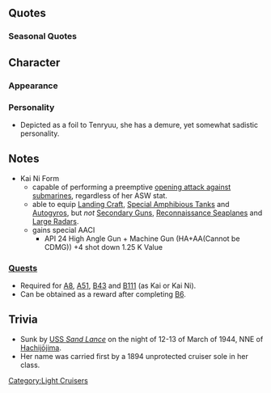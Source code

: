 {{ShipPageHeader}}

==Quotes==
{{ShipQuotes
|Introduction = はじめまして、龍田だよ～天龍ちゃんがご迷惑かけてないかなぁ～？
|Introduction/En = Nice to meet you, I'm Tatsuta~. I hope [[Tenryuu]]-chan hasn't been causing you trouble?

|Library = 軽巡洋艦、天龍型2番艦の龍田よ。<br>生まれは佐世保なの。<br>天龍ちゃんがみんなに迷惑かけてない？心配よね～。<br>え？私？私は潜水艦が、ちょっと鬼門だわ～。
|Library/En = Light cruiser Tatsuta, second of Tenryuu class.<br>I come from Sasebo.<br>I hope Tenryuu-chan hasn't been causing everybody trouble? You really can't take your eyes off that girl, right?<br>Huh? Me? Well, I'm not particularly fond of submarines~
|Library/Note = She was sunk by a submarine.

|Secretary 1 = わ～ぉ、あたしの後ろから急に話しかけると、危ないですよ～？
|Secretary 1/En = Waah, it's dangerous if you suddenly talk from behind me, you know.

|Secretary 1/Kai Ni = 提督、私は別に寒くありませんから、天龍ちゃんをきずかったあげてね？んふふ。
|Secretary 1/Kai Ni/En = Admiral, I'm not really that cold, but please take care of Tenryuu-chan. Mmfufu.

|Secretary 2 = うふ、何か気になることでも？
|Secretary 2/En = Is there something on your mind?

|Secretary 3 = おさわりは禁止されています～、その手、落ちても知らないですよ？
|Secretary 3/En = Touching is forbidden~ That hand, don't blame me if it falls off.

|Idle/Kai = 少し退屈よ～。まあ、好きにさせてもらうからいいけれど～
|Idle/Kai/En = I'm a little bored~. Well, it's okay because I'll do what I want to~

|Secretary Married = やった♪
|Secretary Married/En = Yay♪

|Secretary Married/Kai = 天龍ちゃんにもやさしくしてあげてね～
|Secretary Married/Kai/En = Be kind to Tenryuu-chan too~

|Wedding = 提督のご好意はとても嬉しいです。でも～、提督と仲良くなっちゃうと、天龍ちゃんが一人になっちゃうから～…。ごめんね～？
|Wedding/En = Having favour from the Admiral is nice. B~ut, if I'm all friendly with the Admiral, Tenryuu-chan will be all alone, you know~.  I'm sorry, okay~?

|Looking At Scores = お手紙ですよ～、良い知らせばかりだといいのですけどね～
|Looking At Scores/En = A message for you~. It'd be nice if every message brought good news~.

|Joining A Fleet = 出撃します、死にたい船はどこかしら～
|Joining A Fleet/En = Time for a sortie. Now where's a ship who wants to die?

|Equipment 1 = あら～、私また強くなっちゃったみたい
|Equipment 1/En = Oh~ It seems I've become stronger again.
|Equipment 1/Note = She was refited in 1926 and was given a tripod foremast

|Equipment 1/Kai Ni = 悪くは。。。ないわね、んふふふ。
|Equipment 1/Kai Ni/En = This isn't...bad at all. Mmfufufu

|Equipment 2 = ありがとう、天龍ちゃんには内緒にしてね、あの子すぐにすねちゃうから
|Equipment 2/En = Thank you. Don't tell Tenryuu-chan about it. That girl gets sulky easily.
|Equipment 2/Note = In terms of weaponry Tenryuu-class is just a Cruiser and lacks for AA Guns despite all that Tatsuta was upgraded several times and added 25 mm guns to face the threat of aircraft to surface ships.

|Equipment 3 = やった♪
|Equipment 3/En = Yay♪

|Equipment 3/Kai Ni = いいんじゃない？んふふ。
|Equipment 3/Kai Ni/En = You sure about this? Mmfufu.

|Supply = あら～。私ま～た強くなっちゃったみたい。
|Supply/En = Ara~. I've become stronger aga~in.

|Supply/Kai = あら～補給？んふふふふ…
|Supply/Kai/En = Resupplying? Fufufufu...

|Docking Minor = こうしてゴロゴロしていたいな～。
|Docking Minor/En = I want to relax like this for a while~

|Docking Major = あ～あ。なんかボロボロ～。暫くドックで寝てるね～？　おふとんが幸せ～。
|Docking Major/En = A~Ah, I'm all tattered~ I'll sleep in the dock for a while, futons are happiness~

|Docking Complete = 修理の終わった娘が在るみたいよ～
|Docking Complete/En = It looks like somebody's done repairing~

|Construction = 新人ちゃんが来たみたいよ～
|Construction/En = Looks like a newcomer has arrived~

|Returning From Sortie = 艦隊が戻ったの？作戦終了みたいよ～
|Returning From Sortie/En = The fleet has returned? Looks like the operation has ended~

|Starting A Sortie = 敵はどこ？私の魚雷ウズウズしてる
|Starting A Sortie/En = Where is the enemy? My torpedoes are anxious.

|Battle Start = アハハハ、砲雷撃戦始めるね～
|Battle Start/En = Ahahaha, The battle begins~

|Battle Start/Kai Ni = 私を本気に為せるとは、悪い子ね、死にたいの？んふふふ。
|Battle Start/Kai Ni/En = You're going to make me get serious? What a bad kid you are, do you want to die? Mmmfufufu.

|Attack = あら～、もう声も出ませんか？
|Attack/En = Oh~ have you lost your voice?

|Attack/Kai Ni = 任せて。
|Attack/Kai Ni/En = Leave it to me

|Night Battle = 追撃するね～、絶対逃がさないから
|Night Battle/En = Let's give chase~ They absolutely will not escape.

|Night Attack = 天龍ちゃんよりは上手でしょう～？
|Night Attack/En = Aren't I more skilled than Tenryuu-chan~?

|MVP = え、私？　私なんてまだまだだよ～、ほら天龍ちゃんがなんかすご～い顔でにらんでるし、うふふ
|MVP/En = Eh, me? I've still got more to go~ Hey, Tenryuu-chan's got such an ama~zing glaring face, ufufu~

|Minor Damage 1 = な～に～？　痛いじゃない。
|Minor Damage 1/En = Wha~t? It hurts~

|Minor Damage 2 = やだ～お洋服が～。許さないから。
|Minor Damage 2/En = Noo, my clothes~ ...I won't forgive you...

|Major Damage = まさかコレで勝ったつもりでいるの～？　肉を切らせて骨を断つ……。　うふふふふふっ♪
|Major Damage/En = Don't tell me you thought you'd won with just this~? Attacking all out even at your own expense...Fufu...Ufufufu..

|Sunk = 派手にやられちゃったな～。あれ？天龍ちゃんの戦う姿が見える・・・ よかった～
|Sunk/En = I was killed in such a flashy way~ Oh? I can see Tenryuu-chan fighting... That's good~
|Sunk/Note = Reference of her sinking in vice versa originally Tenryuu was sunk first in 1942 before Tatsuta in 1944
}}
===Seasonal Quotes===
{{Shipquoteseasonal
|RainySeason2015 = もう、いつまで降り続けるのかしら。湿度が高いと傷が痛むのよね。
|RainySeason2015_EN = Oh, I wonder how much longer this rain will last. If it gets this humid, my wounds will ache.
|RainySeason2015_Clip = {{Audio|file=Tatsuta_Rainy_Season_2015.ogg}}
|RainySeason2015_Note =

|EarlySummer2015 = 今年も暑くなるわね。執務室にクーラーですって？何をふざけているのかしら？その服を…涼しくしてあげましょうね。
|EarlySummer2015_EN = This year has become hot, hasn't it? To desire having an air conditioner in the office? I wonder what are you joking about? Those clothes of yours... I'll make them cooler for you, yeah?
|EarlySummer2015_Clip = {{Audio|file=Tatsuta_Early_Summer_2015.ogg}}
|EarlySummer2015_Note = 

|EndofYear2015 = 年の暮れ、提督はどう過ごすの？誰かさんと除夜の鐘？それとも…私と？うふふ。
|EndofYear2015_EN = It's the end of year, what are you doing tonight, Admiral? Hitting the bell with a certain someone? Or maybe... With me? Hehehe.
|EndofYear2015_Clip = {{Audio|file=Tatsuta_End_of_Year_2015.ogg}}
|EndofYear2015_Note = 

|NewYear2016 = 提督、新年ね。年が明けてしまったのね。明けましておめでとう！今年も天龍ちゃん共々、よろしくお願いしますね。
|NewYear2016_EN = Admiral, it's a new year. This year is beginning. Happy New Year! Me and Tenryuu-chan will be in your care this year too.
|NewYear2016_Clip = {{Audio|file=Tatsuta_New_Year_2016.ogg}}
|NewYear2016_Note = 

|Setsubun2016 = みんな～、「鬼は～外、福は～内」って言って、お豆を投げるのよ。足りなくなった人は言ってね？　しっかり鬼に投げるのよ？　うふふ♪
|Setsubun2016_EN = Girls~ When throwing the beans, say "Devil's out, Luck in"~ Come back to me if you're out of beans to throw, okay~? Be sure to aim well at the demon~ Hehehe~
|Setsubun2016_Clip = {{Audio|file=Tatsuta_Setsubun_2016.ogg}}
|Setsubun2016_Note = 

|Valentine2016 = 何を物欲しげな眼で見ているの？欲しがり屋さん。しっかり味わうといいわぁ
|Valentine2016_EN = Why are you gazing at me with such wanting eyes? What a wantful person. Make sure to savor every bit of this.
|Valentine2016_Clip = {{Audio|file=Tatsuta_Valentine_2016.ogg}}
|Valentine2016_Note = 

|WhiteDay2016 = あら、私に？いいのかしら。ありがたく頂戴するわね。もちろん…私にだけよね？
|WhiteDay2016_EN = Oh my, is this for me? I wonder if this is fine... I shall gratefully accept it. And of course... you'll be giving this to me only, right?
|WhiteDay2016_Clip = {{Audio|file=Tatsuta_White Day 2016.ogg}}
|WhiteDay2016_Note =

|ThirdAnniversary2016 = 三周年、おめでとうございます。もちろん、おめでたくてもおさわりは禁止されています。あら、聞こえてないの？死にたい？	
|ThirdAnniversary2016_EN = Congratulations for third anniversary. Of course, although it's a happy occassion, touching is prohibited. Oh, can't you hear me? Do you want to die?
|ThirdAnniversary2016_Clip = {{Audio|file=Tatsuta_Third_Anniversary.ogg}}
|ThirdAnniversary2016_Note = 

|RainySeason2016 = もう、いつまで降り続けるのかしら。湿度が高いと、傷が痛むのよね…うふふ。
|RainySeason2016_EN = I wonder when will it stop raining. As the humidity is high, wounds start to hurt.... Ufufu.
|RainySeason2016_Clip = {{Audio|file=Tatsuta_Rainy_Season_2015.ogg}}
|RainySeason2016_Note = ''From [[Seasonal/Rainy Season 2015|Rainy Season 2015]]''
}}

==Character==
===Appearance===

===Personality===
*Depicted as a foil to Tenryuu, she has a demure, yet somewhat sadistic personality.

==Notes==
*Kai Ni Form
**capable of performing a preemptive [[Combat/Main#Opening_Anti-submarine_Attack|opening attack against submarines]], regardless of her ASW stat.
**able to equip [[:Category:Landing_Craft|Landing Craft]], [[:Category:Special_Amphibious_Tanks|Special Amphibious Tanks]] and [[:Category:Autogyros|Autogyros]], but ''not'' [[:Category:Secondary_Guns|Secondary Guns]], [[:Category:Reconnaissance_Seaplanes|Reconnaissance Seaplanes]] and [[:Category:Large_Radars|Large Radars]].
**gains special AACI
***API 24 High Angle Gun + Machine Gun (HA+AA(Cannot be CDMG)) +4 shot down 1.25 K Value
===[[Quests]]===
*Required for [[Quests#A8|A8]], [[Quests#A51|A51]], [[Quests#B43|B43]] and [[Quests#B111|B111]] (as Kai or Kai Ni).
*Can be obtained as a reward after completing [[Quests#B6|B6]].

==Trivia==
*Sunk by [[wikipedia:USS_Sand_Lance_(SS-381)|USS ''Sand Lance'']] on the night of 12-13 of March of 1944, NNE of [[wikipedia:Hachij%C5%8Djima|Hachijōjima]].
*Her name was carried first by a 1894 unprotected cruiser sole in her class.

{{ShipPageFooter}}
[[Category:Light Cruisers]]